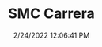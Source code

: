 ---
width: 1333
height: 2000
title: SMC Carrera
description: The Sierra Madre Collection booth
date: 2/24/2022 12:06:41 PM
cameraMake: Sony
cameraModel: ILCE-7M3
lens: FE 35mm F1.4 GM
settingsfStop: f/1.4
settingsISO: ISO 100
settingsShutter: 1/2000
settingsFocalLength: 35 mm
---